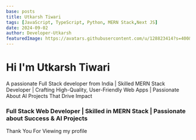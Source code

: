 ```yaml
---
base: posts
title: Utkarsh Tiwari
tags: [JavaScript, TypeScript, Python, MERN Stack,Next JS]
date: 2024-09-02
author: Developer-Utkarsh
featuredImage: https://avatars.githubusercontent.com/u/128823414?s=400&u=84399792b7ad20c08d527467d9aea4f8ae561b44&v=4
---
```


# Hi  I'm Utkarsh Tiwari
A passionate Full Stack developer from India | Skilled MERN Stack Developer | Crafting High-Quality, User-Friendly Web Apps | Passionate About AI Projects That Drive Impact </p>


### Full Stack Web Developer | Skilled in MERN Stack | Passionate about Success & AI Projects

Thank You For Viewing my profile

#




